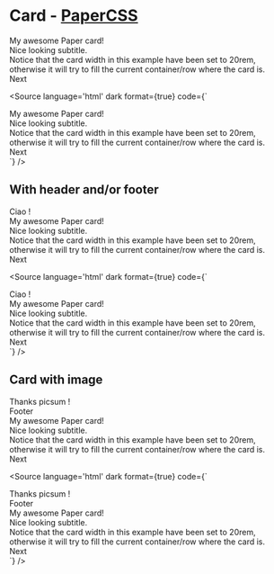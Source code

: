 
<Meta title="Components/Card/Overview" />

# Card - [PaperCSS](https://www.getpapercss.com/docs/components/cards/)

<div style={{ width: '20rem' }}>
    <p-card>
        <div slot="title">My awesome Paper card!</div>
        <div slot="subtitle">Nice looking subtitle.</div>
        <div slot="text">
            Notice that the card width in this example have been set to 20rem, otherwise it will try to fill the current
            container/row where the card is.
        </div>
        <p-button type="secondary">Next</p-button>
    </p-card>
</div>

<Source language='html' dark format={true} code={`
<div style={{ width: '20rem' }}>
    <p-card>
        <div slot="title">My awesome Paper card!</div>
        <div slot="subtitle">Nice looking subtitle.</div>
        <div slot="text">
            Notice that the card width in this example have been set to 20rem, otherwise it will try to fill the current
            container/row where the card is.
        </div>
        <p-button type="secondary">Next</p-button>
    </p-card>
</div>
`} />

## With header and/or footer

<div style={{ width: '20rem' }}>
    <p-card>
        <div slot="header">Ciao !</div>
        <div slot="title">My awesome Paper card!</div>
        <div slot="subtitle">Nice looking subtitle.</div>
        <div slot="text">
            Notice that the card width in this example have been set to 20rem, otherwise it will try to fill the current
            container/row where the card is.
        </div>
        <p-button type="secondary">Next</p-button>
    </p-card>
</div>

<Source language='html' dark format={true} code={`
<div style={{ width: '20rem' }}>
    <p-card>
        <div slot="header">Ciao !</div>
        <div slot="title">My awesome Paper card!</div>
        <div slot="subtitle">Nice looking subtitle.</div>
        <div slot="text">
            Notice that the card width in this example have been set to 20rem, otherwise it will try to fill the current
            container/row where the card is.
        </div>
        <p-button type="secondary">Next</p-button>
    </p-card>
</div>
`} />

## Card with image 

<div style={{ width: '20rem' }}>
    <p-card image="https://picsum.photos/200/100">
        <div slot="header">Thanks picsum !</div>
        <div slot="footer">Footer</div>
        <div slot="title">My awesome Paper card!</div>
        <div slot="subtitle">Nice looking subtitle.</div>
        <div slot="text">
            Notice that the card width in this example have been set to 20rem, otherwise it will try to fill the current
            container/row where the card is.
        </div>
        <p-button type="secondary">Next</p-button>
    </p-card>
</div>

<Source language='html' dark format={true} code={`
<div style={{ width: '20rem' }}>
    <div style={{ width: '20rem' }}>
        <p-card image="https://picsum.photos/200/100">
            <div slot="header">Thanks picsum !</div>
            <div slot="footer">Footer</div>
            <div slot="title">My awesome Paper card!</div>
            <div slot="subtitle">Nice looking subtitle.</div>
            <div slot="text">
                Notice that the card width in this example have been set to 20rem, otherwise it will try to fill the current
                container/row where the card is.
            </div>
            <p-button type="secondary">Next</p-button>
        </p-card>
    </div>
</div>
`} />

